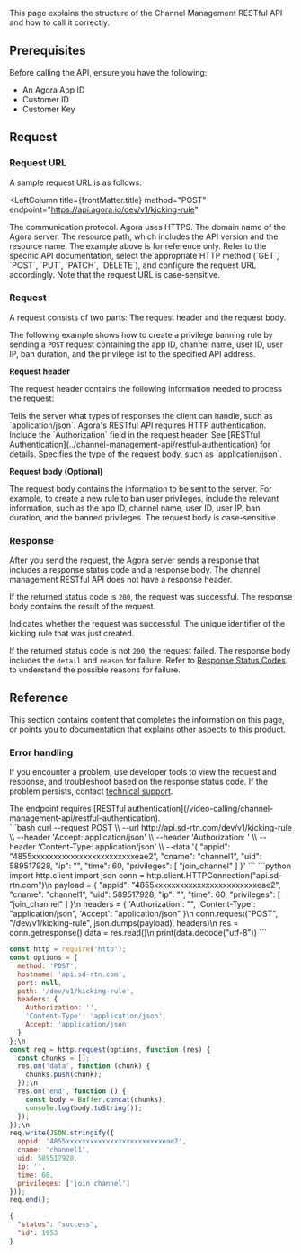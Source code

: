 

This page explains the structure of the Channel Management RESTful API and how to call it correctly.
<RestAPILayout>

## Prerequisites

Before calling the API, ensure you have the following:

- An Agora App ID
- Customer ID
- Customer Key

## Request

###  Request URL

A sample request URL is as follows:

  <LeftColumn
    title={frontMatter.title}
    method="POST"
    endpoint="https://api.agora.io/dev/v1/kicking-rule"
  >

  <PathParameter name="https" type="string">
    The communication protocol. Agora uses HTTPS.
  </PathParameter>
  <PathParameter name="api.agora.io" type="string">
    The domain name of the Agora server.
  </PathParameter>
  <PathParameter name="dev/v1/kicking-rule" type="string">
    The resource path, which includes the API version and the resource name.
  </PathParameter>
  The example above is for reference only. Refer to the specific API documentation, select the appropriate HTTP method (`GET`, `POST`, `PUT`, `PATCH`, `DELETE`), and configure the request URL accordingly. Note that the request URL is case-sensitive.

### Request

A request consists of two parts: The request header and the request body.

The following example shows how to create a privilege banning rule by sending a `POST` request containing the app ID, channel name, user ID, user IP, ban duration, and the privilege list to the specified API address.

**Request header**

The request header contains the following information needed to process the request:

<ParameterList title="HEADER" required={true}>
  <Parameter name="Accept" type="strung" required={true}>
    Tells the server what types of responses the client can handle, such as `application/json`.
  </Parameter>
  <Parameter name="Authorization" type="string" required={true}>
    Agora's RESTful API requires HTTP authentication. Include the `Authorization` field in the request header. See [RESTful Authentication](../channel-management-api/restful-authentication) for details.  
  </Parameter>
  <Parameter name="Content-Type" type="string" required={true}>
    Specifies the type of the request body, such as `application/json`.
  </Parameter>
</ParameterList>

**Request body (Optional)**

The request body contains the information to be sent to the server. For example, to create a new rule to ban user privileges, include the relevant information, such as the app ID, channel name, user ID, user IP, ban duration, and the banned privileges. The request body is case-sensitive.

### Response

After you send the request, the Agora server sends a response that includes a response status code and a response body. The channel management RESTful API does not have a response header.

If the returned status code is `200`, the request was successful. The response body contains the result of the request.

  <ParameterList title="OK">
    <Parameter 
      name="status" 
      type="string" 
      possibleValues="success, failed"
    >
      Indicates whether the request was successful.
    </Parameter>
    <Parameter name="id" type="integer">
      The unique identifier of the kicking rule that was just created.
    </Parameter>
  </ParameterList>

If the returned status code is not `200`, the request failed. The response body includes the `detail` and `reason` for failure. Refer to [Response Status Codes](response-status-code) to understand the possible reasons for failure.

## Reference

This section contains content that completes the information on this page, or points you to documentation that explains other aspects to this product.

### Error handling

If you encounter a problem, use developer tools to view the request and response, and troubleshoot based on the response status code. If the problem persists, contact [technical support](mailto:support@agora.io).


</LeftColumn>

<RightColumn>

<Section title="Authorization">
The endpoint requires [RESTful authentication](/video-calling/channel-management-api/restful-authentication).
</Section>

<Section title="Request example">
  <Tabs groupId="code-examples">
    <TabItem value="curl" label="curl" default>
    ```bash
    curl --request POST \\
      --url http://api.sd-rtn.com/dev/v1/kicking-rule \\
      --header 'Accept: application/json' \\
      --header 'Authorization: ' \\
      --header 'Content-Type: application/json' \\
      --data '{
      "appid": "4855xxxxxxxxxxxxxxxxxxxxxxxxeae2",
      "cname": "channel1",
      "uid": 589517928,
      "ip": "",
      "time": 60,
      "privileges": [
        "join_channel"
      ]
    }'
    ```
  </TabItem>
  <TabItem value="python" label="Python" default>
  ```python
  import http.client
  import json
  conn = http.client.HTTPConnection("api.sd-rtn.com")\n
  payload = {
      "appid": "4855xxxxxxxxxxxxxxxxxxxxxxxxeae2",
      "cname": "channel1",
      "uid": 589517928,
      "ip": "",
      "time": 60,
      "privileges": [
          "join_channel"
      ]
  }\n
  headers = {
      'Authorization': "",
      'Content-Type': "application/json",
      'Accept': "application/json"
  }\n
  conn.request("POST", "/dev/v1/kicking-rule", json.dumps(payload), headers)\n
  res = conn.getresponse()
  data = res.read()\n
  print(data.decode("utf-8"))
  ```
  </TabItem>
  <TabItem value="node" label="Node.js" default>

  ```js
  const http = require('http');
  const options = {
    method: 'POST',
    hostname: 'api.sd-rtn.com',
    port: null,
    path: '/dev/v1/kicking-rule',
    headers: {
      Authorization: '',
      'Content-Type': 'application/json',
      Accept: 'application/json'
    }
  };\n
  const req = http.request(options, function (res) {
    const chunks = [];
    res.on('data', function (chunk) {
      chunks.push(chunk);
    });\n
    res.on('end', function () {
      const body = Buffer.concat(chunks);
      console.log(body.toString());
    });
  });\n
  req.write(JSON.stringify({
    appid: '4855xxxxxxxxxxxxxxxxxxxxxxxxeae2',
    cname: 'channel1',
    uid: 589517928,
    ip: '',
    time: 60,
    privileges: ['join_channel']
  }));
  req.end();
  ```
  </TabItem>
</Tabs>

</Section>
<Section title="Response example">

```json
{
  "status": "success",
  "id": 1953
}
```

</Section>
</RightColumn>

</RestAPILayout>
